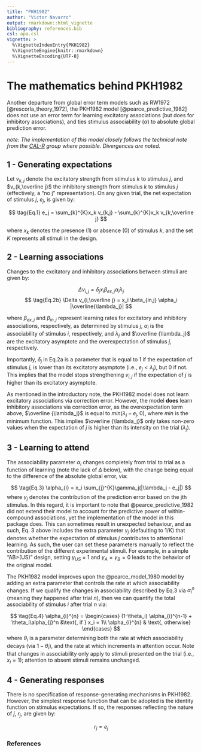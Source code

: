 ```yaml
---
title: "PKH1982"
author: "Victor Navarro"
output: rmarkdown::html_vignette
bibliography: references.bib
csl: apa.csl
vignette: >
  %\VignetteIndexEntry{PKH1982}
  %\VignetteEngine{knitr::rmarkdown}
  %\VignetteEncoding{UTF-8}
---
```


# The mathematics behind PKH1982

Another departure from global error term models such 
as RW1972 [@rescorla_theory_1972], the PKH1982 model 
[@pearce_predictive_1982] does not use an error term 
for learning excitatory associations (but does for inhibitory 
associations), and ties stimulus associability ($\alpha$) 
to absolute global prediction error.

*note: The implementation of this model closely 
follows the technical note from the 
[CAL-R](https://www.cal-r.org/index.php?id=PHsim) group where possible. 
Divergences are noted.*

## 1 - Generating expectations

Let $v_{k,j}$ denote the excitatory strength from 
stimulus $k$ to stimulus $j$, and $v_{k,\overline j}$ the 
inhibitory strength from stimulus $k$ to stimulus $j$ 
(effectively, a "no j" representation). On any given trial, 
the net expectation of stimulus $j$, $e_j$, is given by:

$$
\tag{Eq.1}
e_j = \sum_{k}^{K}x_k v_{k,j} - \sum_{k}^{K}x_k v_{k,\overline j}
$$

where $x_k$ denotes the presence (1) or absence (0) of stimulus 
$k$, and the set $K$ represents all stimuli in the design.

## 2 - Learning associations

Changes to the excitatory and inhibitory associations 
between stimuli are given by:

$$
\tag{Eq.2a}
\Delta v_{i,j} = \delta_jx_i \beta_{ex,j} \alpha_i \lambda_j
$$
$$
\tag{Eq.2b}
\Delta v_{i,\overline j} = x_i \beta_{in,j} \alpha_i  |\overline{\lambda_j}|
$$

where $\beta_{ex,j}$ and $\beta_{in,j}$ represent learning 
rates for excitatory and inhibitory associations, respectively, 
as determined by stimulus $j$, $\alpha_i$ is the associability of 
stimulus $i$, respectively, and $\lambda_j$ and $\overline {\lambda_j}$ 
are the excitatory asymptote and the overexpectation of stimulus $j$, 
respectively.

Importantly, $\delta_j$ in Eq.2a is a parameter that is equal to 
1 if the expectation of stimulus $j$, is lower than its excitatory 
asymptote (i.e., $e_j < \lambda_j$), but 0 if not. This implies 
that the model stops strengthening $v_{i,j}$ if the expectation of 
$j$ is higher than its excitatory asymptote.

As mentioned in the introductory note, the PKH1982 model 
does not learn excitatory associations via correction error. 
However, the model **does** learn inhibitory associations via 
correction error, as the overexpectation term above, $\overline 
{\lambda_j}$ is equal to $min(\lambda_j - e_j, 0)$, where $min$ 
is the minimum function. This implies $\overline {\lambda_j}$ 
only takes non-zero values when the expectation of $j$ is higher 
than its intensity on the trial ($\lambda_j$).

## 3 - Learning to attend

The associability parameter $\alpha_i$ changes completely 
from trial to trial as a function of learning (note the lack 
of $\Delta$ below), with the change being equal to the difference 
of the absolute global error, via:

$$
\tag{Eq.3}
\alpha_{i} = x_i \sum_{j}^{K}\gamma_j(|\lambda_j - e_j|)
$$
where $\gamma_j$ denotes the contribution of the 
prediction error based on the jth stimulus. In this regard, 
it is important to note that @pearce_predictive_1982 did not extend 
their model to account for the predictive power of within-compound 
associations, yet the implementation of the model in this package does. 
This can sometimes result in unexpected behaviour, 
and as such, Eq. 3 above includes the extra parameter 
$\gamma_j$ (defaulting to 1/K) that denotes whether the expectation 
of stimulus $j$ contributes to attentional learning. As such, the 
user can set these parameters manually to reflect the contribution 
of the different experimental stimuli. For example, in a simple 
"AB>(US)" design, setting $\gamma_{US}$ = 1 and $\gamma_{A} = 
\gamma_{B} = 0$ leads to the behavior of the original model.

The PKH1982 model improves upon the @pearce_model_1980 
model by adding an extra parameter that controls the rate 
at which associability changes. If we qualify the changes 
in associability described by Eq.3 via $\alpha_{i}^{n}$ 
(meaning they happened after trial $n$), then we can quantify the 
total associability of stimulus $i$ after trial $n$ via:

$$
\tag{Eq.4}
\alpha_{i}^{n} = 
\begin{cases}
  (1-\theta_i) \alpha_{i}^{n-1} + \theta_i\alpha_{j}^n &\text{, if } x_i = 1\\
  \alpha_{i}^{n} & \text{, otherwise}
\end{cases}
$$
where $\theta_i$ is a parameter determining both the 
rate at which associability decays (via $1-\theta_i$), and the 
rate at which increments in attention occur. Note that changes 
in associability only apply to stimuli presented on the trial 
(i.e., $x_i = 1$); attention to absent stimuli remains unchanged.

## 4 - Generating responses

There is no specification of response-generating mechanisms in 
PKH1982. However, the simplest response function that can be 
adopted is the identity function on stimulus expectations. If so, 
the responses reflecting the nature of $j$, $r_j$, are given by:

$$
\tag{Eq.5}
r_j = e_j
$$

### References
